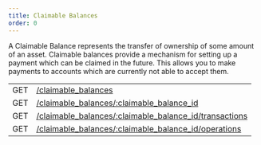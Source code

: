 ```yaml
---
title: Claimable Balances
order: 0
---
```



A Claimable Balance represents the transfer of ownership of some amount of an asset. Claimable balances provide a mechanism for setting up a payment which can be claimed in the future. This allows you to make payments to accounts which are currently not able to accept them.

<EndpointsTable title="Endpoints">

|  |  |
| --- | --- |
| GET | [/claimable_balances](./list.mdx) |
| GET | [/claimable_balances/:claimable_balance_id](./single.mdx) |
| GET | [/claimable_balances/:claimable_balance_id/transactions](./transactions.mdx) |
| GET | [/claimable_balances/:claimable_balance_id/operations](./operations.mdx) |

</EndpointsTable>
